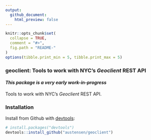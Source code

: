 ```yaml
---
output:
  github_document:
    html_preview: false
---
```


<!-- README.md is generated from README.Rmd. Please edit that file -->

```r
knitr::opts_chunk$set(
  collapse = TRUE,
  comment = "#>",
  fig.path = "README-"
)
options(tibble.print_min = 5, tibble.print_max = 5)
```

### geoclient: Tools to work with NYC's _Geoclient_ REST API

#### _This package is a very early work-in-progress_

Tools to work with NYC's _Geoclient_ REST API.


### Installation

Install from Github with [devtools](https://github.com/hadley/devtools):

```r
# install.packages("devtools")
devtools::install_github("austensen/geoclient")
```





